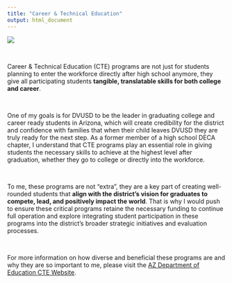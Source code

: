 ```yaml
---
title: "Career & Technical Education"
output: html_document
---
```


![](Campaign Banner.PNG)

\

Career & Technical Education (CTE) programs are not just for students planning to enter the workforce directly after high school anymore, they give all participating students **tangible, translatable skills for both college and career**. 

\

One of my goals is for DVUSD to be the leader in graduating college and career ready students in Arizona, which will create credibility for the district and confidence with families that when their child leaves DVUSD they are truly ready for the next step. As a former member of a high school DECA chapter, I understand that CTE programs play an essential role in giving students the necessary skills to achieve at the highest level after graduation, whether they go to college or directly into the workforce. 

\ 

To me, these programs are not "extra", they are a key part of creating well-rounded students that **align with the district's vision for graduates to compete, lead, and positively impact the world**. That is why I would push to ensure these critical programs retaine the necessary funding to continue full operation and explore integrating student participation in these programs into the district's broader strategic initiatives and evaluation processes. 

\ 

For more information on how diverse and beneficial these programs are and why they are so important to me, please visit the [AZ Department of Education CTE Website](https://www.azed.gov/cte/). 
